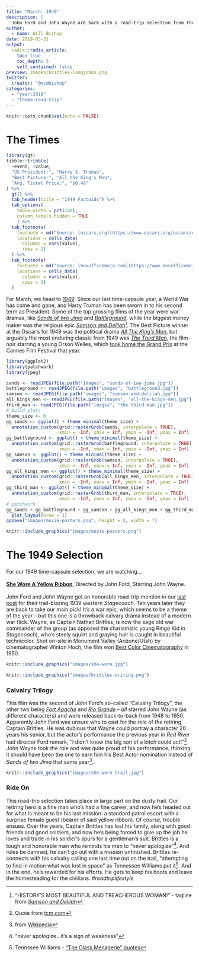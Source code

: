 ```yaml
---
title: "March: 1949"
description: |
  John Ford and John Wayne are back with a road-trip selection from their Calvalry Trilogy.
author:
  - name: Will Bishop
date: 2019-03-31
output:
  radix::radix_article:
    toc: true
    toc_depth: 3
    self_contained: false
preview: images/brittles-longjohns.png
twitter:
  creator: "@wcmbishop"
categories:
  - "year:2019"
  - "theme:road-trip"
---
```


```r
knitr::opts_chunk$set(echo = FALSE)
```

# The Times

```r
library(gt)
tibble::tribble(
  ~event, ~value,
  "US President:", "Harry S. Truman",
  "Best Picture:", "All the King's Men",
  "Avg. Ticket Price:", "$0.46"
) %>% 
  gt() %>%
  tab_header(title = "1949 Factoids") %>% 
  tab_options(
    table.width = pct(100),
    column_labels.hidden = TRUE
    ) %>% 
  tab_footnote(
    footnote = md("Source: [oscars.org](https://www.oscars.org/oscars/ceremonies/1950)"),
    locations = cells_data(
      columns = vars(value),
      rows = 2)
  ) %>% 
  tab_footnote(
    footnote = md("Source: [boxofficemojo.com](https://www.boxofficemojo.com/about/adjuster.htm)"),
    locations = cells_data(
      columns = vars(value),
      rows = 3)
  )
```

For March, we head to [1949](https://www.imdb.com/search/title?year=1949&title_type=feature). Since our last time-capsule year, a World War has come and gone, and Harry Truman has been sworn in to his second term as President. Some of the top grossing films of the year were war dramas, like [*Sands of Iwo Jima*](https://www.imdb.com/title/tt0041841) and [*Battleground*](https://www.imdb.com/title/tt0041163). while the biggest money maker was the relgious epic [*Samson and Delilah*](https://www.imdb.com/title/tt0041838)^["HISTORY'S MOST BEAUTIFUL AND TREACHEROUS WOMAN!" - tagline from [*Samson and Delilah*](https://www.imdb.com/title/tt0041838)]. The Best Picture winner at the Oscar's for 1949 was the political drama [*All The King's Men*](https://www.imdb.com/title/tt0041113), but arguably the most enduring classic from 1949 was [*The Third Man*](https://www.imdb.com/title/tt0041959), the film-noir starring a young Orson Welles, which [took home the Grand Prix](https://en.wikipedia.org/wiki/1949_Cannes_Film_Festival) at the Cannes Film Festival that year.

```r
library(ggplot2)
library(patchwork)
library(jpeg)

sands <- readJPEG(file.path("images", "sands-of-iwo-jima.jpg"))
battleground <- readJPEG(file.path("images", "battleground.jpg"))
samson <- readJPEG(file.path("images", "samson-and-delilah.jpg"))
all_kings_men <- readJPEG(file.path("images", "all-the-kings-men.jpg"))
third_man <- readJPEG(file.path("images", "the-third-man.jpg"))
# build plots
theme_size <- 6
gg_sands <- ggplot() + theme_minimal(theme_size) +
  annotation_custom(grid::rasterGrob(sands, interpolate = TRUE),
                    xmin = -Inf, xmax = Inf, ymin = -Inf, ymax = Inf)
gg_battleground <- ggplot() + theme_minimal(theme_size) +
  annotation_custom(grid::rasterGrob(battleground, interpolate = TRUE),
                    xmin = -Inf, xmax = Inf, ymin = -Inf, ymax = Inf)
gg_samson <- ggplot() + theme_minimal(theme_size) +
  annotation_custom(grid::rasterGrob(samson, interpolate = TRUE),
                    xmin = -Inf, xmax = Inf, ymin = -Inf, ymax = Inf)
gg_all_kings_men <- ggplot() + theme_minimal(theme_size) +
  annotation_custom(grid::rasterGrob(all_kings_men, interpolate = TRUE),
                    xmin = -Inf, xmax = Inf, ymin = -Inf, ymax = Inf)
gg_third_man <- ggplot() + theme_minimal(theme_size) +
  annotation_custom(grid::rasterGrob(third_man, interpolate = TRUE),
                    xmin = -Inf, xmax = Inf, ymin = -Inf, ymax = Inf)
# patchwork
gg_sands + gg_battleground + gg_samson + gg_all_kings_men + gg_third_man + 
  plot_layout(nrow = 1)
ggsave("images/movie-posters.png", height = 2, width = 7)
```

```r
knitr::include_graphics("images/movie-posters.png")
```


# The 1949 Selection

For our 1949 time-capsule selection, we are watching...<br><br>
[**She Wore A Yellow Ribbon**](https://www.imdb.com/title/tt0041866),
Directed by John Ford, Starring John Wayne.<br><br>
John Ford and John Wayne got an honorable road-trip mention in our [last post](https://wcmbishop.github.io/time-travel-movie-club/posts/2019-02-22-february-1939/) for their trail-blazing 1939 western *Stagecoach*. Ten years later they are back to take our main pick! It's a war epic, which seems to be a theme of the year -- but this one is a throwback calvary drama instead of a modern war flick. Wayne, as Captain Nathan Brittles, is now the sage old war commander of the group (as opposed the charismatic young Ringo Kid in *Stagecoach*), who's steely squint and graying hair is caught in beautiful technicolor. Shot on-site in Monument Valley (Arizone/Utah) by cinematographer Winton Hoch, the film won [Best Color Cinematography](https://www.oscars.org/oscars/ceremonies/1950) in 1950.

<aside>
```r
knitr::include_graphics("images/she-wore.jpg")
```
</aside>

```r
knitr::include_graphics("images/brittles-writing.png")
```

### Calvalry Trilogy 

This film was the second of John Ford's so-called "Calvalry Trilogy", the other two being [*Fort Apache*](https://www.imdb.com/title/tt0040369/) and [*Rio Grande*](https://www.imdb.com/title/tt0042895/) -- *all* starred John Wayne (as different characters) and were released back-to-back from 1948 to 1950. Apparently John Ford was unsure who to cast for the role of the retiring Captain Brittles. He was dubious that Wayne could portray a character 20 years his senior, but the actor's performance the previous year in *Red River* had director Ford remark, "I didn't know the big son of a bitch could act!"^[Quote from [tcm.com](http://www.tcm.com/this-month/article/12472%7C0/Red-River.html)] John Wayne took the role and was quite proud of his performance, thinking it should have been the one to earn him his Best Actor nomination instead of *Sands of Iwo Jima* that same year^[from [Wikipedia](https://en.wikipedia.org/wiki/She_Wore_a_Yellow_Ribbon)].


```r
knitr::include_graphics("images/she-wore-trail.jpg")
```

### Ride On

This road-trip selection takes place in large part on the dusty trail. Our retiring hero is a fine man who's had a fine career, and now he's headed out for what is meant to be his last mission: a standard patrol escort with a surprise female guest (bearer of said yellow ribbon). Of course, trouble ensues. Over the years, Captain Brittles has lost his family, along with good friends and good soldiers, and now he's being forced to give up the job he loves and trade in his soldier's spurs for a gentleman's suit. Brittles is a tough and honorable man who reminds his men to "never apologize"^["never apologize...it's a sign of weakness"]. And rules be damned, he can't go out with a mission unfinished. Brittles re-connects with his calvalry calling one last time out on the trail, "attempting to find in motion what was lost in space" as Tennessee Williams put it^[Tennssee Williams - ["The Glass Menagerie" quotes](https://www.sparknotes.com/lit/menagerie/quotes/page/5/)]. And in the end, he's rewarded for his efforts. He gets to keep his boots and leave the homesteading for the civilians. *#roadtriplifestyle*


